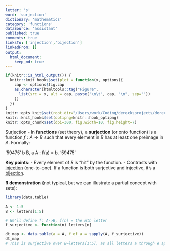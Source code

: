 ```yaml
---
letter: 's'
word: 'surjection'
dictionary: 'mathematics'
category: 'functions'
dataSource: 'assistant'
published: true
comments: true
linksTo: ['injection','bijection']
linkedFrom: []
output:
  html_document:
    keep_md: true
---
```


```r
if(knitr::is_html_output()) {
  knitr::knit_hooks$set(plot = function(x, options){
    cap <- options$fig.cap
    as.character(htmltools::tag("Figure",
      list(src = x, alt = cap, paste("\n\t", cap, "\n", sep=""))
    ))
  })
}
knitr::opts_knit$set(root.dir="/Users/work/Coding/derecksprojects/derecksnotes.com-playground/derecksnotes.com/client/src/app/dictionaries/mathematics/definitions")
knitr::knit_hooks$set(optipng=knitr::hook_optipng)
knitr::opts_chunk$set(dpi=300, fig.width=10, fig.height=7)
```

<a id="surjection">Surjection</a> - In **functions** (set theory), a **surjection** (or onto function) is a function $f: A \to B$ such that every element in $B$ has at least one preimage in $A$. Formally:

'59475'
\forall b \in B, \exists a \in A : f(a) = b.
'59475'

**Key points**:
- Every element of $B$ is “hit” by the function.
- Contrasts with [injection](#injection) (one-to-one). If a function is both surjective and injective, it’s a [bijection](#bijection).

**R demonstration** (not typical, but we can illustrate a partial concept with sets):

```r
library(data.table)

A <- 1:5
B <- letters[1:5]

# We'll define f: A->B, f(n) = the nth letter
f_surjective <- function(n) letters[n]

dt_map <- data.table(a = A, f_of_a = sapply(A, f_surjective))
dt_map
# This is surjective over B=letters[1:5], as all letters a through e appear.
```
